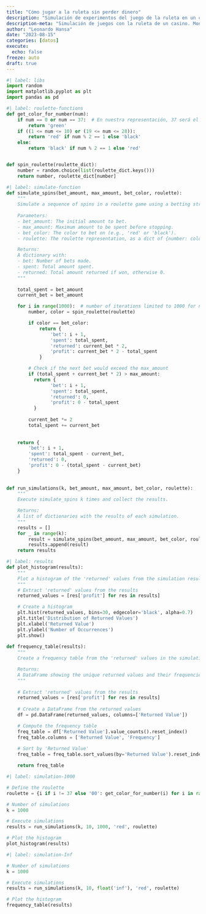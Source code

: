 ```yaml
---
title: "Cómo jugar a la ruleta sin perder dinero"
description: "Simulación de experimentos del juego de la ruleta en un casino"
description-meta: "Simulación de juegos con la ruleta de un casino. Montecarlo"
author: "Leonardo Hansa"
date: "2023-08-15"
categories: [datos]
execute: 
  echo: false
freeze: auto
draft: true
---
```


```python
#| label: libs
import random
import matplotlib.pyplot as plt
import pandas as pd
```

```python
#| label: roulette-functions
def get_color_for_number(num):
    if num == 0 or num == 37:  # En nuestra representación, 37 será el 00
        return 'green'
    if ((1 <= num <= 10) or (19 <= num <= 28)):
        return 'red' if num % 2 == 1 else 'black'
    else:
        return 'black' if num % 2 == 1 else 'red'


def spin_roulette(roulette_dict):
    number = random.choice(list(roulette_dict.keys()))
    return number, roulette_dict[number]

```

```python
#| label: simulate-function
def simulate_spins(bet_amount, max_amount, bet_color, roulette):
    """
    Simulate a sequence of spins in a roulette game using a betting strategy.
    
    Parameters:
    - bet_amount: The initial amount to bet.
    - max_amount: Maximum amount to be spent before stopping.
    - bet_color: The color to bet on (e.g., 'red' or 'black').
    - roulette: The roulette representation, as a dict of {number: color}.

    Returns:
    A dictionary with:
    - bet: Number of bets made.
    - spent: Total amount spent.
    - returned: Total amount returned if won, otherwise 0.
    """
    
    total_spent = bet_amount
    current_bet = bet_amount

    for i in range(1000):  # number of iterations limited to 1000 for now
        number, color = spin_roulette(roulette)

        if color == bet_color:
            return {
                'bet': i + 1,
                'spent': total_spent,
                'returned': current_bet * 2, 
                'profit': current_bet * 2 - total_spent
            }

        # Check if the next bet would exceed the max_amount
        if (total_spent + current_bet * 2) > max_amount:
          return {
                'bet': i + 1,
                'spent': total_spent,
                'returned': 0, 
                'profit': 0 - total_spent
          }
            
        current_bet *= 2
        total_spent += current_bet
        
        
    return {
        'bet': i + 1,
        'spent': total_spent - current_bet,
        'returned': 0, 
        'profit': 0 - (total_spent - current_bet)
    }
    
    
def run_simulations(k, bet_amount, max_amount, bet_color, roulette):
    """
    Execute simulate_spins k times and collect the results.

    Returns:
    A list of dictionaries with the results of each simulation.
    """
    results = []
    for _ in range(k):
        result = simulate_spins(bet_amount, max_amount, bet_color, roulette)
        results.append(result)
    return results
```

```python
#| label: results
def plot_histogram(results):
    """
    Plot a histogram of the 'returned' values from the simulation results.
    """
    # Extract 'returned' values from the results
    returned_values = [res['profit'] for res in results]

    # Create a histogram
    plt.hist(returned_values, bins=30, edgecolor='black', alpha=0.7)
    plt.title('Distribution of Returned Values')
    plt.xlabel('Returned Value')
    plt.ylabel('Number of Occurrences')
    plt.show()
    
def frequency_table(results):
    """
    Create a frequency table from the 'returned' values in the simulation results.

    Returns:
    A DataFrame showing the unique returned values and their frequencies.
    """
    
    # Extract 'returned' values from the results
    returned_values = [res['profit'] for res in results]
    
    # Create a DataFrame from the returned values
    df = pd.DataFrame(returned_values, columns=['Returned Value'])

    # Compute the frequency table
    freq_table = df['Returned Value'].value_counts().reset_index()
    freq_table.columns = ['Returned Value', 'Frequency']
    
    # Sort by 'Returned Value'
    freq_table = freq_table.sort_values(by='Returned Value').reset_index(drop=True)

    return freq_table

```


```python
#| label: simulation-1000

# Define the roulette
roulette = {i if i != 37 else '00': get_color_for_number(i) for i in range(38)}

# Number of simulations
k = 1000

# Execute simulations
results = run_simulations(k, 10, 1000, 'red', roulette)

# Plot the histogram
plot_histogram(results)
```

```python
#| label: simulation-Inf

# Number of simulations
k = 1000

# Execute simulations
results = run_simulations(k, 10, float('inf'), 'red', roulette)

# Plot the histogram
frequency_table(results)
```







